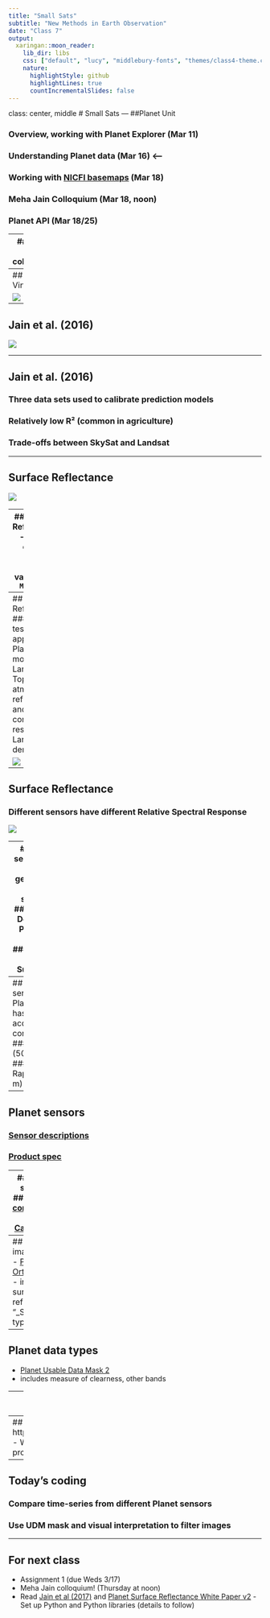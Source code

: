 ```yaml
---
title: "Small Sats"
subtitle: "New Methods in Earth Observation"
date: "Class 7"
output:
  xaringan::moon_reader:
    lib_dir: libs
    css: ["default", "lucy", "middlebury-fonts", "themes/class4-theme.css"]
    nature:
      highlightStyle: github
      highlightLines: true
      countIncrementalSlides: false
---
```


class: center, middle
# Small Sats
---
##Planet Unit

### Overview, working with Planet Explorer (Mar 11)
### Understanding Planet data (Mar 16) <---
### Working with [NICFI basemaps](https://www.planet.com/nicfi/) (Mar 18)
### Meha Jain Colloquium (Mar 18, noon)
### Planet API (Mar 18/25)

---
## Meha Jain colloquium 

![](figures/07/meha_jain.png)

---
## STEM Virtual Fair

![](figures/07/stem_fair.png)

---

## Jain et al. (2016)

![](figures/07/jain_et_al_2016.png)

---

## Jain et al. (2016)
### Three data sets used to calibrate prediction models
### Relatively low R² (common in agriculture)
### Trade-offs between SkySat and Landsat


---

## Surface Reflectance

![](figures/07/planet_boa_vs_sr.png)

---
## Surface Reflectance
&nbsp;&nbsp;- Aerosol optical depth, water vapor from `MOD09CMA`

&nbsp;&nbsp;- Ozone from `MOD09CMG`

&nbsp;&nbsp;- Time difference ~1 hour

&nbsp;&nbsp;- Major uncertainties from MODIS values over clouds, ice, desert

&nbsp;&nbsp;- Sometimes no MODIS nearby--default 6S model

&nbsp;&nbsp;- Haze, cirrus not corrected

&nbsp;&nbsp;- Single, global aerosol model

&nbsp;&nbsp;- Scattering not dealt with

&nbsp;&nbsp;- Lambertian surface assumed

---
## Surface Reflectance
### Also tested by applying Planet SR model to Landsat Top-of-atmosphere reflectance, and comparing results to Landsat-derived SR

![](figures/07/landsat_planet_sr.png)

---
## Surface Reflectance
### Different sensors have different Relative Spectral Response

![](figures/07/dove_spectral_response.png)


---
## Planet sensors
### Three generations of Dove satellites
#### PS2 or Dove
#### PS2.SD or Dove-R
#### PSB.SD or SuperDove

---
## Planet sensors
### Planet also has two acquired constellations
#### SkySat (50 cm)
#### Rapideye (5 m)


---
## Planet sensors
### [Sensor descriptions](https://developers.planet.com/docs/apis/data/sensors/)
### [Product spec](https://assets.planet.com/docs/Planet_Combined_Imagery_Product_Specs_letter_screen.pdf)

---
## Planet sensors
### [Sensor comparison](https://www.planet.com/products/planet-imagery/)
### [Calibration](https://calval.cr.usgs.gov/apps/sites/default/files/jacie/OnOrbitRadiometricCalibrationandValidationofPlanetsConstellations.pdf)

![](figures/07/planet_rad_cal_net.png)




---
## Planet image types
- [Planet Ortho-tiles](https://www.planet.com/products/satellite-imagery/planetscope-analytic-ortho-tile/)
- includes surface reflectance "_SR" image type

---
## Planet data types
- [Planet Usable Data Mask 2](https://developers.planet.com/docs/data/udm-2/)
- includes measure of clearness, other bands

---
## Planet Explorer
- https://www.planet.com/explorer

---
## Planet Orders
- https://www.planet.com/account/#/orders
- We will learn how to do these programatically!

---
## Today's coding
### Compare time-series from different Planet sensors
### Use UDM mask and visual interpretation to filter images

---
## For next class

- Assignment 1 (due Weds 3/17)
- Meha Jain colloquium! (Thursday at noon)
- Read [Jain et al (2017)](https://doi.org/10.3390/rs8100860) and [Planet Surface Reflectance White Paper v2](https://assets.planet.com/marketing/PDF/Planet_Surface_Reflectance_Technical_White_Paper.pdf)
-Set up Python and Python libraries (details to follow)